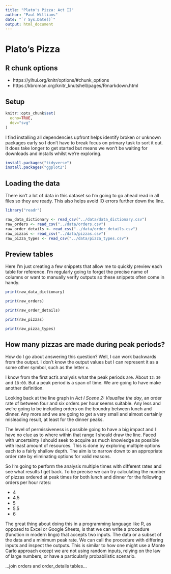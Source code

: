 ```yaml
---
title: "Plato's Pizza: Act II"
author: "Paul Williams"
date: "`r Sys.Date()`"
output: html_document
---
```


# Plato's Pizza

## R chunk options

- https://yihui.org/knitr/options/#chunk_options
- https://kbroman.org/knitr_knutshell/pages/Rmarkdown.html

## Setup

```r
knitr::opts_chunk$set(
  echo=TRUE,
  dev="svg"
)
```

I find installing all dependencies upfront helps identify broken or unknown
packages early so I don't have to break focus on primary task to sort it out.
It does take longer to get started but means we won't be waiting for
downloads and installs whilst we're exploring.

```r
install.packages("tidyverse")
install.packages("ggplot2")
```

## Loading the data

There isn't a lot of data in this dataset so I'm going to go ahead read in
all files so they are ready. This also helps avoid IO errors further down the
line.

```r
library("readr")

raw_data_dictionary <- read_csv("../data/data_dictionary.csv")
raw_orders <- read_csv("../data/orders.csv")
raw_order_details <- read_csv("../data/order_details.csv")
raw_pizzas <- read_csv("../data/pizzas.csv")
raw_pizza_types <- read_csv("../data/pizza_types.csv")
```

## Preview tables

Here I'm just creating a few snippets that allow me to quickly preview each
table for reference. I'm regularly going to forget the precise name of columns
or want to manually verify outputs so these snippets often come in handy.

```r
print(raw_data_dictionary)
```

```r
print(raw_orders)
```

```r
print(raw_order_details)
```

```r
print(raw_pizzas)
```

```r
print(raw_pizza_types)
```

## How many pizzas are made during peak periods?

How do I go about answering this question? Well, I can work backwards from the
output. I don't know the output values but I can represent it as a some other
symbol, such as the letter `x`.

I know from the first act's analysis what the peak periods are. About `12:30`
and `18:00`. But a peak period is a span of time. We are going to have make
another definition.

Looking back at the line graph in _Act I Scene 2: Visualise the day_, an order
rate of between four and six orders per hour seems suitable. Any less and we're
going to be including orders on the boundry between lunch and dinner. Any more
and we are going to get a very small and almost certainly misleading result,
at least for the dinner peaks.

The level of permissiveness is possible going to have a big impact and I have
no clue as to where within that range I should draw the line. Faced with
uncertainty I should seek to acquire as much knowledge as possible with least
amount of resources. This is done by exploring multiple options each to a
fairly shallow depth. The aim is to narrow down to an appropriate order rate
by eliminating options for valid reasons.

So I'm going to perform the analysis multiple times with different rates
and see what results I get back. To be precise we can try calculating the
number of pizzas ordered at peak times for both lunch and dinner for the
following orders per hour rates:

- 4
- 4.5
- 5
- 5.5
- 6

The great thing about doing this in a programming language like R, as opposed
to Excel or Google Sheets, is that we can write a procedure (function in modern
lingo) that accepts two inputs. The data or a subset of the data and a minimum
peak rate. We can call the procedure with differing inputs and inspect the
outputs. This is similar to how one might use a Monte Carlo approach except we
are not using random inputs, relying on the law of large numbers, or have a
particularly probabilistic scenario.

...join orders and order_details tables...
